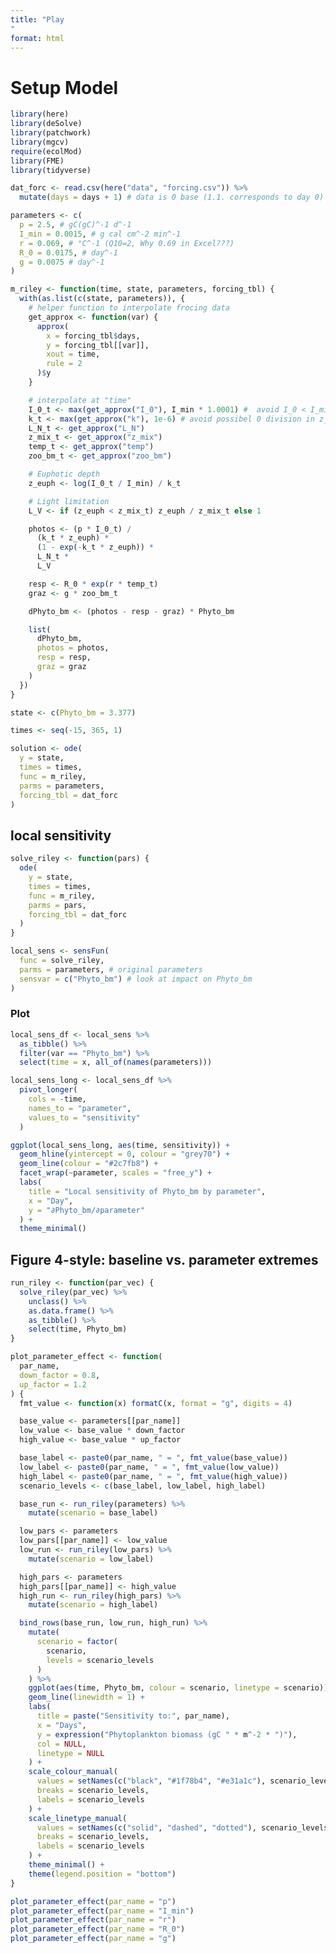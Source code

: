 ```yaml
---
title: "Play
"
format: html
---
```


# Setup Model

```r
library(here)
library(deSolve)
library(patchwork)
library(mgcv)
require(ecolMod)
library(FME)
library(tidyverse)

dat_forc <- read.csv(here("data", "forcing.csv")) %>%
  mutate(days = days + 1) # data is 0 base (1.1. corresponds to day 0)

parameters <- c(
  p = 2.5, # gC(gC)^-1 d^-1
  I_min = 0.0015, # g cal cm^-2 min^-1
  r = 0.069, # °C^-1 (Q10=2, Why 0.69 in Excel???)
  R_0 = 0.0175, # day^-1
  g = 0.0075 # day^-1
)

m_riley <- function(time, state, parameters, forcing_tbl) {
  with(as.list(c(state, parameters)), {
    # helper function to interpolate frocing data
    get_approx <- function(var) {
      approx(
        x = forcing_tbl$days,
        y = forcing_tbl[[var]],
        xout = time,
        rule = 2
      )$y
    }

    # interpolate at "time"
    I_0_t <- max(get_approx("I_0"), I_min * 1.0001) #  avoid I_0 < I_min which would lead to division by 0 (z_eup => 0, used in photos equation)
    k_t <- max(get_approx("k"), 1e-6) # avoid possibel 0 division in z_euph formula
    L_N_t <- get_approx("L_N")
    z_mix_t <- get_approx("z_mix")
    temp_t <- get_approx("temp")
    zoo_bm_t <- get_approx("zoo_bm")

    # Euphotic depth
    z_euph <- log(I_0_t / I_min) / k_t

    # Light limitation
    L_V <- if (z_euph < z_mix_t) z_euph / z_mix_t else 1

    photos <- (p * I_0_t) /
      (k_t * z_euph) *
      (1 - exp(-k_t * z_euph)) *
      L_N_t *
      L_V

    resp <- R_0 * exp(r * temp_t)
    graz <- g * zoo_bm_t

    dPhyto_bm <- (photos - resp - graz) * Phyto_bm

    list(
      dPhyto_bm,
      photos = photos,
      resp = resp,
      graz = graz
    )
  })
}

state <- c(Phyto_bm = 3.377)

times <- seq(-15, 365, 1)

solution <- ode(
  y = state,
  times = times,
  func = m_riley,
  parms = parameters,
  forcing_tbl = dat_forc
)
```

## local sensitivity

```r
solve_riley <- function(pars) {
  ode(
    y = state,
    times = times,
    func = m_riley,
    parms = pars,
    forcing_tbl = dat_forc
  )
}

local_sens <- sensFun(
  func = solve_riley,
  parms = parameters, # original parameters
  sensvar = c("Phyto_bm") # look at impact on Phyto_bm
)
```

### Plot

```r
local_sens_df <- local_sens %>%
  as_tibble() %>%
  filter(var == "Phyto_bm") %>%
  select(time = x, all_of(names(parameters)))

local_sens_long <- local_sens_df %>%
  pivot_longer(
    cols = -time,
    names_to = "parameter",
    values_to = "sensitivity"
  )

ggplot(local_sens_long, aes(time, sensitivity)) +
  geom_hline(yintercept = 0, colour = "grey70") +
  geom_line(colour = "#2c7fb8") +
  facet_wrap(~parameter, scales = "free_y") +
  labs(
    title = "Local sensitivity of Phyto_bm by parameter",
    x = "Day",
    y = "∂Phyto_bm/∂parameter"
  ) +
  theme_minimal()
```

## Figure 4-style: baseline vs. parameter extremes

```r
run_riley <- function(par_vec) {
  solve_riley(par_vec) %>%
    unclass() %>%
    as.data.frame() %>%
    as_tibble() %>%
    select(time, Phyto_bm)
}

plot_parameter_effect <- function(
  par_name,
  down_factor = 0.8,
  up_factor = 1.2
) {
  fmt_value <- function(x) formatC(x, format = "g", digits = 4)

  base_value <- parameters[[par_name]]
  low_value <- base_value * down_factor
  high_value <- base_value * up_factor

  base_label <- paste0(par_name, " = ", fmt_value(base_value))
  low_label <- paste0(par_name, " = ", fmt_value(low_value))
  high_label <- paste0(par_name, " = ", fmt_value(high_value))
  scenario_levels <- c(base_label, low_label, high_label)

  base_run <- run_riley(parameters) %>%
    mutate(scenario = base_label)

  low_pars <- parameters
  low_pars[[par_name]] <- low_value
  low_run <- run_riley(low_pars) %>%
    mutate(scenario = low_label)

  high_pars <- parameters
  high_pars[[par_name]] <- high_value
  high_run <- run_riley(high_pars) %>%
    mutate(scenario = high_label)

  bind_rows(base_run, low_run, high_run) %>%
    mutate(
      scenario = factor(
        scenario,
        levels = scenario_levels
      )
    ) %>%
    ggplot(aes(time, Phyto_bm, colour = scenario, linetype = scenario)) +
    geom_line(linewidth = 1) +
    labs(
      title = paste("Sensitivity to:", par_name),
      x = "Days",
      y = expression("Phytoplankton biomass (gC " * m^-2 * ")"),
      col = NULL,
      linetype = NULL
    ) +
    scale_colour_manual(
      values = setNames(c("black", "#1f78b4", "#e31a1c"), scenario_levels),
      breaks = scenario_levels,
      labels = scenario_levels
    ) +
    scale_linetype_manual(
      values = setNames(c("solid", "dashed", "dotted"), scenario_levels),
      breaks = scenario_levels,
      labels = scenario_levels
    ) +
    theme_minimal() +
    theme(legend.position = "bottom")
}

plot_parameter_effect(par_name = "p")
plot_parameter_effect(par_name = "I_min")
plot_parameter_effect(par_name = "r")
plot_parameter_effect(par_name = "R_0")
plot_parameter_effect(par_name = "g")

```
